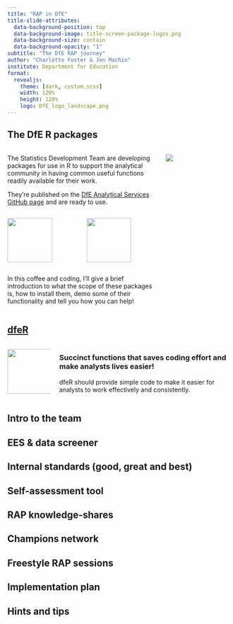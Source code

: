 ```yaml
---
title: "RAP in DfE"
title-slide-attributes:
  data-background-position: top
  data-background-image: title-screen-package-logos.png
  data-background-size: contain
  data-background-opacity: "1"
subtitle: "The DfE RAP journey"
author: "Charlotte Foster & Jen Machin"
institute: Department for Education
format:
  revealjs: 
    theme: [dark, custom.scss]
    width: 120%
    height: 120%
    logo: DfE_logo_landscape.png
---
```


## The DfE R packages

:::: {.columns}
::: {.column width="70%"}
The Statistics Development Team are developing packages for use in R to support the analytical community in having common useful functions readily available for their work. 

They're published on the [DfE Analytical Services GitHub page](https://github.com/dfe-analytical-services) and are ready to use.

:::: {.columns}
::: {.column width="48%"}
[![](dfer-logo.png){height="7.2em"}](https://github.com/dfe-analytical-services/dfeR)
:::
::: {.column width="48%"}
[![](dfeshiny-logo.png){height="7.2em"}](https://github.com/dfe-analytical-services/dfeshiny)
:::
::::
In this coffee and coding, I'll give a brief introduction to what the scope of these packages is, how to install them, demo some of their functionality and tell you how you can help!

:::
::: {.column width="30%"}
[![](dfe-analytical-services.png){fig-align="right"}](https://github.com/dfe-analytical-services)
:::
::::


## [dfeR](https://github.com/dfe-analytical-services/dfeR)

:::: {.columns}
::: {.column width=20%}
[![](dfer-logo.png){height="7.2em"}](https://github.com/dfe-analytical-services/dfeR)
:::
::: {.column width=80%}

### Succinct functions that saves coding effort and make analysts lives easier!

dfeR should provide simple code to make it easier for analysts to work effectively and consistently.
:::
::::

## Intro to the team

## EES & data screener

## Internal standards (good, great and best)

## Self-assessment tool

## RAP knowledge-shares

## Champions network 

## Freestyle RAP sessions

## Implementation plan

## Hints and tips

